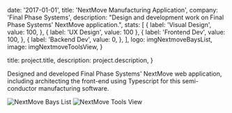 
  date: '2017-01-01',
  title: 'NextMove Manufacturing Application',
  company: 'Final Phase Systems',
  description:
    "Design and development work on Final Phase Systems' NextMove application.",
  stats: [
    {
      label: 'Visual Design',
      value: 100,
    },
    { label: 'UX Design', value: 100 },
    {
      label: 'Frontend Dev',
      value: 100,
    },
    {
      label: 'Backend Dev',
      value: 0,
    },
  ],
  logo: imgNextmoveBaysList,
  image: imgNextmoveToolsView,
}

  title: project.title,
  description: project.description,
}


Designed and developed Final Phase Systems' NextMove web application,
including architecting the front-end using Typescript for this semi-conductor manufacturing software.

<Image src={imgNextmoveBaysList} alt="NextMove Bays List" />
<Image src={imgNextmoveToolsView} alt="NextMove Tools View" />
